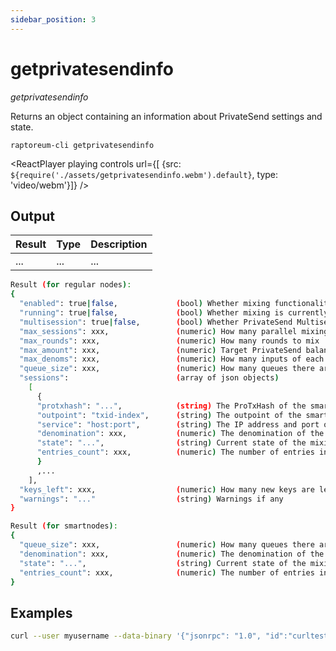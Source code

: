 ```yaml
---
sidebar_position: 3
---
```


# getprivatesendinfo

*getprivatesendinfo*

Returns an object containing an information about PrivateSend settings and state.

`raptoreum-cli getprivatesendinfo `

<ReactPlayer playing controls url={[
    {src: `${require('./assets/getprivatesendinfo.webm').default}`, type: 'video/webm'}]} />

## Output

| Result | Type | Description |
|--|--|--|
| ... | ... | ... |

```bash
Result (for regular nodes):
{
  "enabled": true|false,             (bool) Whether mixing functionality is enabled
  "running": true|false,             (bool) Whether mixing is currently running
  "multisession": true|false,        (bool) Whether PrivateSend Multisession option is enabled
  "max_sessions": xxx,               (numeric) How many parallel mixing sessions can there be at once
  "max_rounds": xxx,                 (numeric) How many rounds to mix
  "max_amount": xxx,                 (numeric) Target PrivateSend balance in RTM
  "max_denoms": xxx,                 (numeric) How many inputs of each denominated amount to create
  "queue_size": xxx,                 (numeric) How many queues there are currently on the network
  "sessions":                        (array of json objects)
    [
      {
      "protxhash": "...",            (string) The ProTxHash of the smartnode
      "outpoint": "txid-index",      (string) The outpoint of the smartnode
      "service": "host:port",        (string) The IP address and port of the smartnode
      "denomination": xxx,           (numeric) The denomination of the mixing session in RTM
      "state": "...",                (string) Current state of the mixing session
      "entries_count": xxx,          (numeric) The number of entries in the mixing session
      }
      ,...
    ],
  "keys_left": xxx,                  (numeric) How many new keys are left since last automatic backup
  "warnings": "..."                  (string) Warnings if any
}

Result (for smartnodes):
{
  "queue_size": xxx,                 (numeric) How many queues there are currently on the network
  "denomination": xxx,               (numeric) The denomination of the mixing session in RTM
  "state": "...",                    (string) Current state of the mixing session
  "entries_count": xxx,              (numeric) The number of entries in the mixing session
}
```


## Examples

```bash
curl --user myusername --data-binary '{"jsonrpc": "1.0", "id":"curltest", "method": "getprivatesendinfo", "params": [] }' -H 'content-type: text/plain;' http://127.0.0.1:9998/
```

